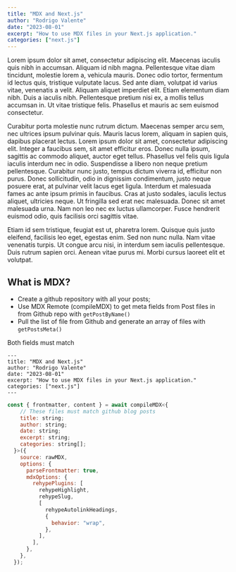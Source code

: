 ```yaml
---
title: "MDX and Next.js"
author: "Rodrigo Valente"
date: "2023-08-01"
excerpt: "How to use MDX files in your Next.js application."
categories: ["next.js"]
---
```


Lorem ipsum dolor sit amet, consectetur adipiscing elit. Maecenas iaculis quis nibh in accumsan. Aliquam id nibh magna. Pellentesque vitae diam tincidunt, molestie lorem a, vehicula mauris. Donec odio tortor, fermentum id lectus quis, tristique vulputate lacus. Sed ante diam, volutpat id varius vitae, venenatis a velit. Aliquam aliquet imperdiet elit. Etiam elementum diam nibh. Duis a iaculis nibh. Pellentesque pretium nisi ex, a mollis tellus accumsan in. Ut vitae tristique felis. Phasellus et mauris ac sem euismod consectetur.

Curabitur porta molestie nunc rutrum dictum. Maecenas semper arcu sem, nec ultrices ipsum pulvinar quis. Mauris lacus lorem, aliquam in sapien quis, dapibus placerat lectus. Lorem ipsum dolor sit amet, consectetur adipiscing elit. Integer a faucibus sem, sit amet efficitur eros. Donec nulla ipsum, sagittis ac commodo aliquet, auctor eget tellus. Phasellus vel felis quis ligula iaculis interdum nec in odio. Suspendisse a libero non neque pretium pellentesque. Curabitur nunc justo, tempus dictum viverra id, efficitur non purus. Donec sollicitudin, odio in dignissim condimentum, justo neque posuere erat, at pulvinar velit lacus eget ligula. Interdum et malesuada fames ac ante ipsum primis in faucibus. Cras at justo sodales, iaculis lectus aliquet, ultricies neque. Ut fringilla sed erat nec malesuada. Donec sit amet malesuada urna. Nam non leo nec ex luctus ullamcorper. Fusce hendrerit euismod odio, quis facilisis orci sagittis vitae.

Etiam id sem tristique, feugiat est ut, pharetra lorem. Quisque quis justo eleifend, facilisis leo eget, egestas enim. Sed non nunc nulla. Nam vitae venenatis turpis. Ut congue arcu nisi, in interdum sem iaculis pellentesque. Duis rutrum sapien orci. Aenean vitae purus mi. Morbi cursus laoreet elit et volutpat.

## What is MDX?

- Create a github repository with all your posts;
- Use MDX Remote (compileMDX) to get meta fields from Post files in from Github repo with `getPostByName()`
- Pull the list of file from Github and generate an array of files with `getPostsMeta()`

Both fields must match

```
---
title: "MDX and Next.js"
author: "Rodrigo Valente"
date: "2023-08-01"
excerpt: "How to use MDX files in your Next.js application."
categories: ["next.js"]
---
```

```jsx showLineNumbers
const { frontmatter, content } = await compileMDX<{
    // These files must match github blog posts
    title: string;
    author: string;
    date: string;
    excerpt: string;
    categories: string[];
  }>({
    source: rawMDX,
    options: {
      parseFrontmatter: true,
      mdxOptions: {
        rehypePlugins: [
          rehypeHighlight,
          rehypeSlug,
          [
            rehypeAutolinkHeadings,
            {
              behavior: "wrap",
            },
          ],
        ],
      },
    },
  });
```
